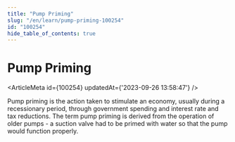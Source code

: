```yaml
---
title: "Pump Priming"
slug: "/en/learn/pump-priming-100254"
id: "100254"
hide_table_of_contents: true
---
```



# Pump Priming

<ArticleMeta id={100254} updatedAt={'2023-09-26 13:58:47'} />
<div className='border-solid border-b border-t-0 my-4 border-[var(--ifm-color-gray-300)]' />

Pump priming is the action taken to stimulate an economy, usually during a recessionary period, through government spending and interest rate and tax reductions. The term pump priming is derived from the operation of older pumps - a suction valve had to be primed with water so that the pump would function properly.
